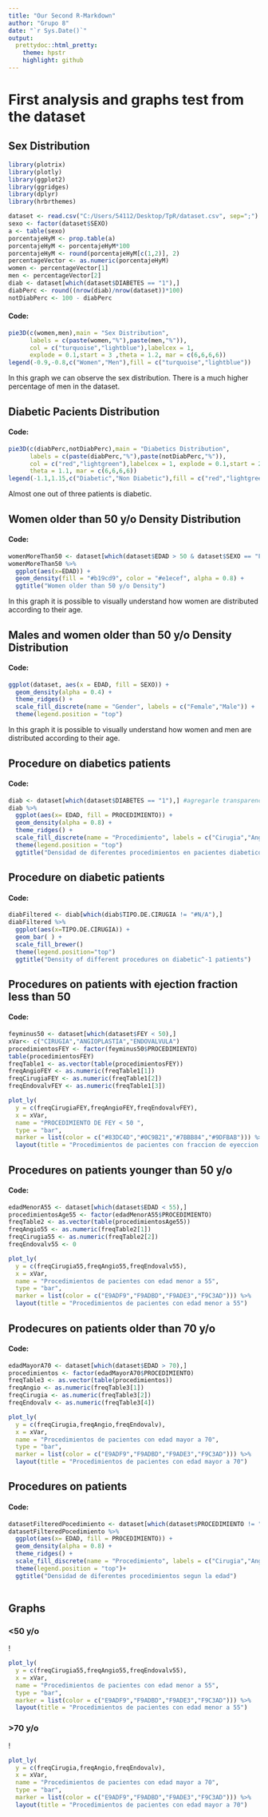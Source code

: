 ```yaml
---
title: "Our Second R-Markdown"
author: "Grupo 8"
date: "`r Sys.Date()`"
output:
  prettydoc::html_pretty:
    theme: hpstr
    highlight: github
---
```

# First analysis and graphs test from the dataset

## Sex Distribution 
```r
library(plotrix)
library(plotly)
library(ggplot2)
library(ggridges)
library(dplyr)
library(hrbrthemes)

dataset <- read.csv("C:/Users/54112/Desktop/TpR/dataset.csv", sep=";")
sexo <- factor(dataset$SEXO)
a <- table(sexo)
porcentajeHyM <- prop.table(a)
porcentajeHyM <- porcentajeHyM*100
porcentajeHyM <- round(porcentajeHyM[c(1,2)], 2)
percentageVector <- as.numeric(porcentajeHyM)
women <- percentageVector[1]
men <- percentageVector[2]
diab <- dataset[which(dataset$DIABETES == "1"),]
diabPerc <- round((nrow(diab)/nrow(dataset))*100)
notDiabPerc <- 100 - diabPerc

```
#### Code: 
```r
pie3D(c(women,men),main = "Sex Distribution", 
      labels = c(paste(women,"%"),paste(men,"%")),
      col = c("turquoise","lightblue"),labelcex = 1, 
      explode = 0.1,start = 3 ,theta = 1.2, mar = c(6,6,6,6))
legend(-0.9,-0.8,c("Women","Men"),fill = c("turquoise","lightblue"))
```
In this graph we can observe the sex distribution. There is a much higher percentage of men in the dataset.

## Diabetic Pacients Distribution

#### Code: 
```r
pie3D(c(diabPerc,notDiabPerc),main = "Diabetics Distribution", 
      labels = c(paste(diabPerc,"%"),paste(notDiabPerc,"%")),
      col = c("red","lightgreen"),labelcex = 1, explode = 0.1,start = 2.9 ,
      theta = 1.1, mar = c(6,6,6,6))
legend(-1.1,1.15,c("Diabetic","Non Diabetic"),fill = c("red","lightgreen"))
```
Almost one out of three patients is diabetic.

## Women older than 50 y/o Density Distribution

#### Code:
```r
womenMoreThan50 <- dataset[which(dataset$EDAD > 50 & dataset$SEXO == "FEME"), ] 
womenMoreThan50 %>% 
  ggplot(aes(x=EDAD)) + 
  geom_density(fill = "#b19cd9", color = "#e1ecef", alpha = 0.8) + 
  ggtitle("Women older than 50 y/o Density")
```
In this graph it is possible to visually understand how women are distributed according to their age. 

## Males and women older than 50 y/o Density Distribution

#### Code:
```r
ggplot(dataset, aes(x = EDAD, fill = SEXO)) +
  geom_density(alpha = 0.4) +
  theme_ridges() +
  scale_fill_discrete(name = "Gender", labels = c("Female","Male")) +
  theme(legend.position = "top")
```
In this graph it is possible to visually understand how women and men are distributed according to their age.

## Procedure on diabetics patients

#### Code:
```r
diab <- dataset[which(dataset$DIABETES == "1"),] #agregarle transparencia al color de las areas
diab %>% 
  ggplot(aes(x= EDAD, fill = PROCEDIMIENTO)) +
  geom_density(alpha = 0.8) +
  theme_ridges() +
  scale_fill_discrete(name = "Procedimiento", labels = c("Cirugia","Angioplastia","Endovalvula")) +
  theme(legend.position = "top")
  ggtitle("Densidad de diferentes procedimientos en pacientes diabeticos segun la edad")
```

## Procedure on diabetic patients

#### Code:
```r
diabFiltered <- diab[which(diab$TIPO.DE.CIRUGIA != "#N/A"),]
diabFiltered %>% 
  ggplot(aes(x=TIPO.DE.CIRUGIA)) + 
  geom_bar( ) +
  scale_fill_brewer() 
  theme(legend.position="top")
  ggtitle("Density of different procedures on diabetic^-1 patients")
```

## Procedures on patients with ejection fraction less than 50

#### Code:

```r
feyminus50 <- dataset[which(dataset$FEY < 50),]
xVar<- c("CIRUGIA","ANGIOPLASTIA","ENDOVALVULA")
procedimientosFEY <- factor(feyminus50$PROCEDIMIENTO)
table(procedimientosFEY)
freqTable1 <- as.vector(table(procedimientosFEY))
freqAngioFEY <- as.numeric(freqTable1[1])
freqCirugiaFEY <- as.numeric(freqTable1[2])
freqEndovalvFEY <- as.numeric(freqTable1[3])
```

```r
plot_ly(
  y = c(freqCirugiaFEY,freqAngioFEY,freqEndovalvFEY),
  x = xVar,
  name = "PROCEDIMIENTO DE FEY < 50 ",
  type = "bar",
  marker = list(color = c("#83DC4D","#0C9B21","#7BBB84","#9DFBAB"))) %>%
  layout(title = "Procedimientos de pacientes con fraccion de eyeccion menor a 50")
```

## Procedures on patients younger than 50 y/o

#### Code:

```r
edadMenorA55 <- dataset[which(dataset$EDAD < 55),]
procedimientosAge55 <- factor(edadMenorA55$PROCEDIMIENTO)
freqTable2 <- as.vector(table(procedimientosAge55))
freqAngio55 <- as.numeric(freqTable2[1])
freqCirugia55 <- as.numeric(freqTable2[2])
freqEndovalv55 <- 0

plot_ly(
  y = c(freqCirugia55,freqAngio55,freqEndovalv55),
  x = xVar,
  name = "Procedimientos de pacientes con edad menor a 55",
  type = "bar",
  marker = list(color = c("E9ADF9","F9ADBD","F9ADE3","F9C3AD"))) %>%
  layout(title = "Procedimientos de pacientes con edad menor a 55")

```

## Prodecures on patients older than 70 y/o

#### Code:
```r
edadMayorA70 <- dataset[which(dataset$EDAD > 70),]
procedimientos <- factor(edadMayorA70$PROCEDIMIENTO)
freqTable3 <- as.vector(table(procedimientos))
freqAngio <- as.numeric(freqTable3[1])
freqCirugia <- as.numeric(freqTable3[2])
freqEndovalv <- as.numeric(freqTable3[4])

plot_ly(
  y = c(freqCirugia,freqAngio,freqEndovalv),
  x = xVar,
  name = "Procedimientos de pacientes con edad mayor a 70",
  type = "bar",
  marker = list(color = c("E9ADF9","F9ADBD","F9ADE3","F9C3AD"))) %>%
  layout(title = "Procedimientos de pacientes con edad mayor a 70") 

```

## Procedures on patients

#### Code:
```r
datasetFilteredPocedimiento <- dataset[which(dataset$PROCEDIMIENTO != "CIRUGIA, ENDOVALVULA"),]
datasetFilteredPocedimiento %>% 
  ggplot(aes(x= EDAD, fill = PROCEDIMIENTO)) +
  geom_density(alpha = 0.8) +
  theme_ridges() +
  scale_fill_discrete(name = "Procedimiento", labels = c("Cirugia","Angioplastia","Endovalvula")) +
  theme(legend.position = "top")+
  ggtitle("Densidad de diferentes procedimientos segun la edad")
  

```
## Graphs {.tabset .tabset-fade .tabset-pills .unnumbered}

### <50 y/o {- .unnumbered}
!
```r
plot_ly(
  y = c(freqCirugia55,freqAngio55,freqEndovalv55),
  x = xVar,
  name = "Procedimientos de pacientes con edad menor a 55",
  type = "bar",
  marker = list(color = c("E9ADF9","F9ADBD","F9ADE3","F9C3AD"))) %>%
  layout(title = "Procedimientos de pacientes con edad menor a 55")
```

### >70 y/o {- .unnumbered}
!
```r
plot_ly(
  y = c(freqCirugia,freqAngio,freqEndovalv),
  x = xVar,
  name = "Procedimientos de pacientes con edad mayor a 70",
  type = "bar",
  marker = list(color = c("E9ADF9","F9ADBD","F9ADE3","F9C3AD"))) %>%
  layout(title = "Procedimientos de pacientes con edad mayor a 70") 
```

## {.unnumbered}